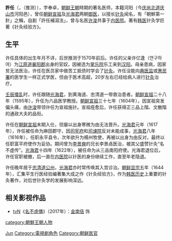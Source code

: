 {{東亞男性歷史人物|名稱=許任|身份=[[御醫|御醫]]|朝代=[[朝鮮王朝|朝鮮王朝]]|著作=*《针灸经验方》|諺文=허임|本籍=河阳}}

'''許任'''（{{lang-ko|허임}}，{{bd|1570年||1647年|catIdx=H許任}}（推测）），字奉卓，[[朝鲜王朝|朝鲜王朝]]時期的著名医师，本籍河阳（今[[庆尚北道|庆尚北道]][[庆山市|庆山市]]河阳邑），曾任[[朝鲜宣祖|朝鲜宣祖]]及[[光海君|光海君]]两朝[[御医|御医]]，以擅长[[针灸|针灸]]闻名，有「朝鮮第一針」之稱，自創「許任補瀉法」，曾与名医[[许浚|许浚]]共事于[[内医院|内医院]]。著有[[韩医|韩医]]针灸学巨著《针灸经验方》。

== 生平 ==
许任具体的出生年月不详，后世推测于1570年前后。许任的父亲许亿逢（연구하여）为[[江原道_(朝鲜八道)|江原道]][[襄陽郡_(韓國)|襄阳郡]]出身的官奴，因被选为[[掌乐院|掌乐院]]乐工来到[[首尔|汉阳]]。母亲患病，因家贫无法医治，许任在医员家中做苦工抵债时学会了[[针灸|针灸]]。许任没能向[[典医监|典医监]]或[[惠民署|惠民署]]的医学生一样正式学医，但由于医术高超，20岁左右已经给病人进行[[针灸|针灸]]治疗。

[[壬辰倭乱|壬辰倭乱]]时，许任跟随[[光海君|光海君]]，到黄海道、忠清道一带救治患者。[[朝鲜宣祖|朝鲜宣祖]]二十八年（1595年），升任为六品医学教授。[[朝鲜宣祖|朝鲜宣祖]]三十七年（1604年），因宣祖突发偏头痛，由[[许浚|许浚]]带领许任为宣祖施针。宣祖痊愈后，许任获得正三品上階、文散階的通政大夫的品衔。

许任在[[朝鲜宣祖|朝鲜宣祖]]末期入仕，但屡以出身寒微为由无法晋升。[[光海君|光海君]]元年（1617年），许任被任命为麻田郡守，因[[司宪府|司宪府]]和[[司谏院|司谏院]]反对未能成事，[[光海君|光海君]]八年（1616年），任职永平县令，次年欲升为楊州牧使，再被以出身为由反对，最终以任职富平府使作为妥协。期间曾为[[李景奭|李景奭]]的兄长李景卨医治，被其父盛赞针灸“名不虚传”。[[光海君|光海君]]十四年（1622年），被任命为从三品南阳府使。光海君退位后，许任官职被撤，后一直在[[内医院|内医院]]以针医的身份继续工作，直至年老隐退。

许任晚年居于[[忠清道|忠清道]][[公州|公州]]，[[光海君|光海君]]亦时常传唤其入宫诊治。[[朝鲜显宗|朝鲜显宗]]五年（1644年），汇集平生行医经验编著集大成之作《针灸经验方》，作为[[韩医历史|韩医历史]]上重要的针灸著作，对后世针灸学的发展影响深远。

==相关影视作品==
*[[tvN|tvN]]《[[名不虛傳|名不虛傳]]》（2017年）：[[金南佶|金南佶]] 饰

[[category:朝鮮王朝人物|category:朝鮮王朝人物]]
[[Category:许姓|Jun]]
[[Category:電視劇角色|Category:電視劇角色]]
[[Category:朝鲜医官|Category:朝鲜医官]]
